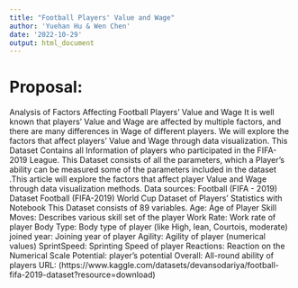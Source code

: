 ```yaml
---
title: "Football Players' Value and Wage"
author: 'Yuehan Hu & Wen Chen'
date: '2022-10-29'
output: html_document
---
```


# Proposal:

Analysis of Factors Affecting Football Players' Value and Wage
It is well known that players' Value and Wage are affected by multiple factors, and there are many differences in Wage of different players. We will explore the factors that affect players' Value and Wage through data visualization.
This Dataset Contains all Information of players who participated in the FIFA-2019 League.
This Dataset consists of all the parameters, which a Player's ability can be measured
some of the parameters included in the dataset .This article will explore the factors that affect player Value and Wage through data visualization methods.
Data sources:
Football (FIFA - 2019) Dataset
Football (FIFA-2019) World Cup Dataset of Players' Statistics with Notebook
This Dataset consists of 89 variables.
Age: Age of Player
Skill Moves: Describes various skill set of the player
Work Rate: Work rate of player
Body Type: Body type of player (like High, lean, Courtois, moderate)
joined year: Joining year of player
Agility: Agility of player (numerical values)
SprintSpeed: Sprinting Speed of player
Reactions: Reaction on the Numerical Scale
Potential: player's potential
Overall: All-round ability of players
URL: (https://www.kaggle.com/datasets/devansodariya/football-fifa-2019-dataset?resource=download)






